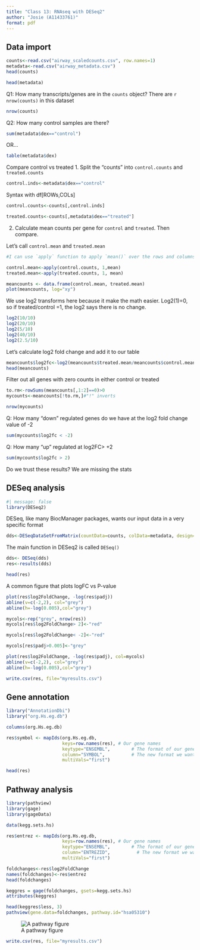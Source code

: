 ```yaml
---
title: "Class 13: RNAseq with DESeq2"
author: "Josie (A11433761)"
format: pdf
---
```


## Data import

```r
counts<-read.csv("airway_scaledcounts.csv", row.names=1)
metadata<-read.csv("airway_metadata.csv")
head(counts)
```
```r
head(metadata)
```

Q1: How many transcripts/genes are in the `counts` object?
There are `r nrow(counts)` in this dataset

```r
nrow(counts)
```

Q2: How many control samples are there?
```r
sum(metadata$dex=="control")
```
OR...

```r
table(metadata$dex)
```

Compare control vs treated
1. Split the "counts" into `control.counts` and `treated.counts`
```r
control.inds<-metadata$dex=="control"
```

Syntax with df[ROWs,COLs]
```r
control.counts<-counts[,control.inds]

```


```r
treated.counts<-counts[,metadata$dex=="treated"]
```

2. Calculate mean counts per gene for `control` and `treated`. Then compare.

Let's call `control.mean` and `treated.mean`

```r
#I can use `apply` function to apply `mean()` over the rows and columns of any data.frame

control.mean<-apply(control.counts, 1,mean)
treated.mean<-apply(treated.counts, 1, mean)
```


```r
meancounts <- data.frame(control.mean, treated.mean)
plot(meancounts, log="xy")
```

We use log2 transforms here because it make the math easier. Log2(1)=0, so if treated/control =1, the log2 says there is no change.
```r
log2(10/10)
log2(20/10)
log2(5/10)
log2(40/10)
log2(2.5/10)
```
Let's calculate log2 fold change and add it to our table

```r
meancounts$log2fc<-log2(meancounts$treated.mean/meancounts$control.mean)
head(meancounts)
```
Filter out all genes with zero counts in either control or treated
```r
to.rm<-rowSums(meancounts[,1:2]==0)>0
mycounts<-meancounts[!to.rm,]#"!" inverts
```


```r
nrow(mycounts)
```
Q: How many "down" regulated genes do we have at the log2 fold change value of -2
```r
sum(mycounts$log2fc < -2)
```

Q: How many "up" regulated at log2FC> +2
```r
sum(mycounts$log2fc > 2)
```

Do we trust these results? We are missing the stats

## DESeq analysis
```r
#| message: false 
library(DESeq2)
```

DESeq, like many BiocManager packages, wants our input data in a very specific format

```r
dds<-DESeqDataSetFromMatrix(countData=counts, colData=metadata, design= ~dex)
```
The main function in DESeq2 is called `DESeq()`

```r
dds<- DESeq(dds)
res<-results(dds)
```

```r
head(res)
```
A common figure that plots logFC vs P-value

```r
plot(res$log2FoldChange, -log(res$padj))
abline(v=c(-2,2), col="grey")
abline(h=-log(0.005),col="grey")
```

```r
mycols<-rep("grey", nrow(res))
mycols[res$log2FoldChange> 2]<-"red"

mycols[res$log2FoldChange< -2]<-"red"

mycols[res$padj>0.005]<-"grey"

plot(res$log2FoldChange, -log(res$padj), col=mycols)
abline(v=c(-2,2), col="grey")
abline(h=-log(0.005),col="grey")
```

```r
write.csv(res, file="myresults.csv")
```

## Gene annotation
```r
library("AnnotationDbi")
library("org.Hs.eg.db")
```
```r
columns(org.Hs.eg.db)
```

```r
res$symbol <- mapIds(org.Hs.eg.db,
                     keys=row.names(res), # Our gene names
                     keytype="ENSEMBL",        # The format of our gene names
                     column="SYMBOL",          # The new format we want to add
                     multiVals="first")
```


```r
head(res)
```
## Pathway analysis


```r
library(pathview)
library(gage)
library(gageData)

data(kegg.sets.hs)
```
```r
res$entrez <- mapIds(org.Hs.eg.db,
                     keys=row.names(res), # Our gene names
                     keytype="ENSEMBL",        # The format of our gene names
                     column="ENTREZID",          # The new format we want to add
                     multiVals="first")
```
```r
foldchanges<-res$log2FoldChange
names(foldchanges)<-res$entrez
head(foldchanges)
```


```r
keggres = gage(foldchanges, gsets=kegg.sets.hs)
attributes(keggres)
```

```r
head(keggres$less, 3)
pathview(gene.data=foldchanges, pathway.id="hsa05310")
```
![A pathway figure](hsa05310.pathview.png)


```r
write.csv(res, file="myresults.csv")
```



